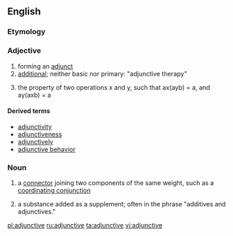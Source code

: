 ==English==

===Etymology===

{{suffix|adjunct|ive}}

===Adjective===
{{en-adj|-}}

# forming an [[adjunct]]
# [[additional]]; neither basic nor primary: "adjunctive therapy"
# {{logic}} the property of two operations x and y, such that ax(ayb) = a, and ay(axb) = a

====Derived terms====
*[[adjunctivity]]
*[[adjunctiveness]]
*[[adjunctively]]
*[[adjunctive behavior]]

===Noun===
{{en-noun}}

# {{grammar}} a [[connector]] joining two components of the same weight, such as a [[coordinating conjunction]]
# {{context|manufacturing}} a substance added as a supplement; often in the phrase "additives and adjunctives."

[[pl:adjunctive]]
[[ru:adjunctive]]
[[ta:adjunctive]]
[[vi:adjunctive]]